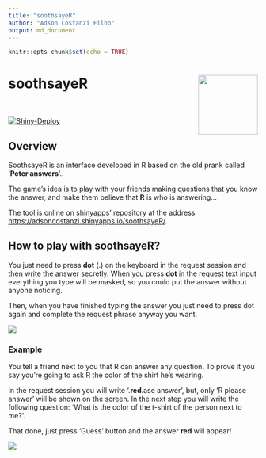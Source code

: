 ```yaml
---
title: "soothsayeR"
author: "Adson Costanzi Filho"
output: md_document
---
```


```r
knitr::opts_chunk$set(echo = TRUE)
```


# soothsayeR <img src="app/www/img/thumbnail.PNG" align="right" width="120" />

<br>

<!-- badges: start -->
[![Shiny-Deploy](https://github.com/adsoncostanzifilho/soothsayeR/workflows/Shiny-Deploy/badge.svg)](https://github.com/adsoncostanzifilho/soothsayeR/actions)
<!-- badges: end -->

## Overview

SoothsayeR is an interface developed in R based on the old prank called '**Peter answers**'..

The game's idea is to play with your friends making questions that you know the answer, and make them believe that <b>R</b> is who is answering...

The tool is online on shinyapps' repository at the address <https://adsoncostanzi.shinyapps.io/soothsayeR/>.

## How to play with soothsayeR?

You just need to press **dot** (.) on the keyboard in the request session and then write the answer secretly. When you press **dot** in the request text input everything you type will be masked, so you could put the answer without anyone noticing.

Then, when you have finished typing the answer you just need to press dot again and complete the request phrase anyway you want.

![](app/www/img/request2.PNG)

### Example

You tell a friend next to you that R can answer any question. To prove it you say you’re going to ask R the color of the shirt he’s wearing. 

In the request session you will write '.**red**.ase answer', but, only 'R please answer' will be shown on the screen. In the next step you will write the following question: 'What is the color of the t-shirt of the person next to me?'. 

That done, just press 'Guess' button and the answer **red** will appear! 

![](app/www/img/ex.gif)


